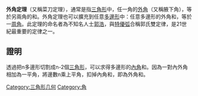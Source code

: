 {{unreferenced|time=2013-12-05T09:58:24+00:00}}
'''外角定理'''（又稱菜刀定理），通常是指[[三角形|三角形]]中，任一角的[[外角|外角]]（又稱腋下角），等於另兩角的和。外角定理也可以擴充到任意[[多邊形|多邊形]]中：任意多邊形的外角和，等於一[[周角|周角]]。此定理的命名者為不知名人士[[郭浩|郭浩]]，與[[特優弧|特優弧]]合稱郭氏雙定律，是21世紀最重要的定律之一。

==證明==
透過把n多邊形切割成n-2個[[三角形|三角形]]，可以求得多邊形的[[內角和外角|內角]]和。因為一對內外角相加為一平角，將邊數n乘上平角，扣掉內角和，即為外角和。

[[Category:三角形几何|Category:三角形几何]]
[[Category:角|Category:角]]